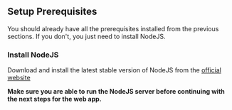 ## Setup Prerequisites

You should already have all the prerequisites installed from the previous sections. If you don't, you just need to install NodeJS.

### Install NodeJS

Download and install the latest stable version of NodeJS from the [official website](https://nodejs.org/en/download/)


**Make sure you are able to run the NodeJS server before continuing with the next steps for the web app.**